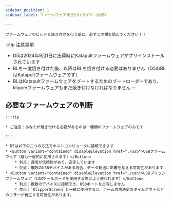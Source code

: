 ```yaml
---
sidebar_position: 1
sidebar_label: ファームウェア焼き付けガイド（必読）

---
```



    ファームウェアのビルドと焼き付けを行う前に、必ずこの欄を読んでください！！

:::tip 注意事項
* D5は2024年9月1日に出荷時にKatapultファームウェアがプリインストールされています
* BLを一度焼き付けた後、以降はBLを焼き付ける必要はありません（D5のBLはKatapultファームウェアです）
* BLはKatapultファームウェアをブートするためのブートローダーであり、klipperファームウェアもまだ焼き付けなければなりません
:::



## 必要なファームウェアの判断

    :::tip

    * ご注意：あなたが焼き付ける必要があるのは一種類のファームウェアのみです

    :::
    
    * D5は以下の二つの方法でホストコンピュータに接続できます
    * <Button variant="contained" disableElevation href="./usb">USBファームウェア（最も一般的に使用されます）</Button>
        * 利点：通信が信頼性があり、安定しています
        * 欠点：複数のUSBデバイスがある場合、データ転送に影響を与える可能性があります
    * <Button variant="contained" disableElevation href="./can">USBブリッジファームウェア（CANツールボードを使用する際によく使われます）</Button>
        * 利点：複数のデバイスに接続でき、USBポートを占有しません
        * 欠点：`KlipperScreen`と一緒に使用すると、ホーム位置決定のタイムアウトなどのエラーが発生する可能性があります。
